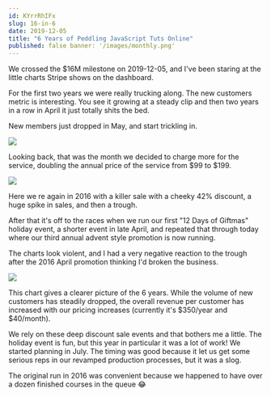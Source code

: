 ```yaml
---
id: KYrrRhIFx 
slug: 16-in-6 
date: 2019-12-05 
title: "6 Years of Peddling JavaScript Tuts Online"
published: false banner: '/images/monthly.png'
---
```


We crossed the $16M milestone on 2019-12-05, and I've been staring at the little
charts Stripe shows on the dashboard.

For the first two years we were really trucking along. The new customers metric
is interesting. You see it growing at a steady clip and then two years in a row
in April it just totally shits the bed.

New members just dropped in May, and start trickling in.

![](/images/first_sale.png)

Looking back, that was the month we decided to charge more for the service,
doubling the annual price of the service from $99 to $199.

![](/images/second_sale.png)

Here we re again in 2016 with a killer sale with a cheeky 42% discount, a huge
spike in sales, and then a trough.

After that it's off to the races when we run our first "12 Days of Giftmas"
holiday event, a shorter event in late April, and repeated that through today
where our third annual advent style promotion is now running.

The charts look violent, and I had a very negative reaction to the trough after
the 2016 April promotion thinking I'd broken the business.

![](/images/yearly.png)

This chart gives a clearer picture of the 6 years. While the volume of new
customers has steadily dropped, the overall revenue per customer has increased
with our pricing increases (currently it's $350/year and $40/month).

We rely on these deep discount sale events and that bothers me a little. The
holiday event is fun, but this year in particular it was a lot of work! We
started planning in July. The timing was good because it let us get some serious
reps in our revamped production processes, but it was a slog.

The original run in 2016 was convenient because we happened to have over a dozen
finished courses in the queue 😂